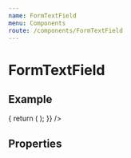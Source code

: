 ```yaml
---
name: FormTextField
menu: Components
route: /components/FormTextField
---
```



# FormTextField

## Example

<Playground>
  <Form
    render={() => {
      return (
        <FormTextField
          icon="extension"
          name="fieldName"
          label="Field Label"
        />
      );
    }}
  />
</Playground>

## Properties

<Props of={FormTextField}/>